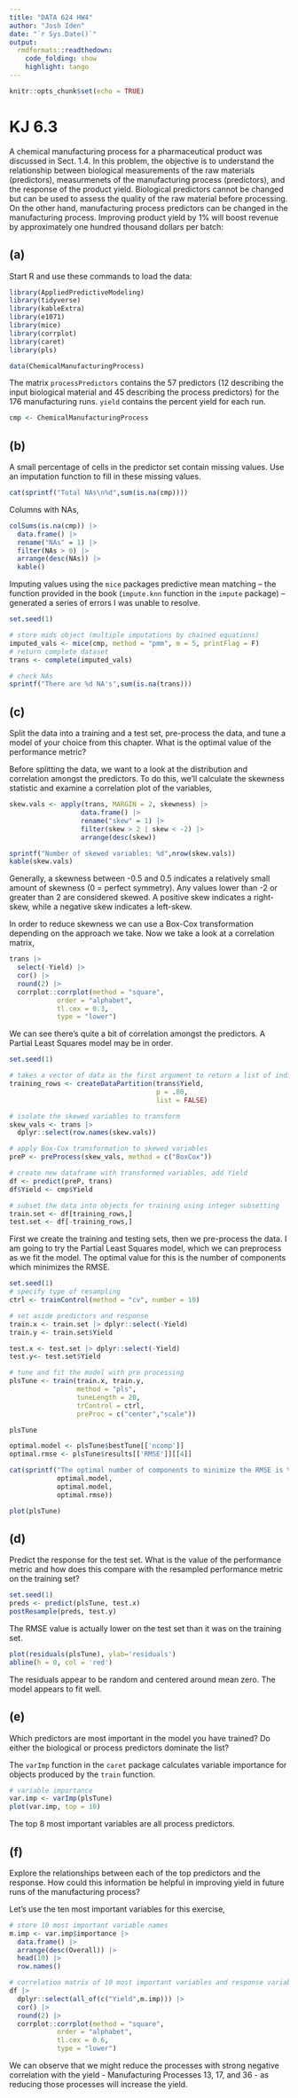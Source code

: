 ```yaml
---
title: "DATA 624 HW4"
author: "Josh Iden"
date: "`r Sys.Date()`"
output: 
  rmdformats::readthedown:
    code_folding: show
    highlight: tango
---
```


```r
knitr::opts_chunk$set(echo = TRUE)
```

# KJ 6.3

A chemical manufacturing process for a pharmaceutical product was discussed in Sect. 1.4. In this problem, the objective is to understand the relationship between biological measurements of the raw materials (predictors), measurmenets of the manufacturing process (predictors), and the response of the product yield. Biological predictors cannot be changed but can be used to assess the quality of the raw material before processing. On the other hand, manufacturing process predictors can be changed in the manufacturing process. Improving product yield by 1% will boost revenue by approximately one hundred thousand dollars per batch:

## (a) 

Start R and use these commands to load the data:

```r
library(AppliedPredictiveModeling)
library(tidyverse)
library(kableExtra)
library(e1071)
library(mice)
library(corrplot)
library(caret)
library(pls)

data(ChemicalManufacturingProcess)
```

The matrix `processPredictors` contains the 57 predictors (12 describing the input biological material and 45 describing the process predictors) for the 176 manufacturing runs. `yield` contains the percent yield for each run.

```r
cmp <- ChemicalManufacturingProcess
```

## (b)  

A small percentage of cells in the predictor set contain missing values. Use an imputation function to fill in these missing values. 

```r
cat(sprintf("Total NAs\n%d",sum(is.na(cmp))))
```

Columns with NAs, 

```r
colSums(is.na(cmp)) |> 
  data.frame() |>
  rename("NAs" = 1) |>
  filter(NAs > 0) |>
  arrange(desc(NAs)) |>
  kable()
```

Imputing values using the `mice` packages predictive mean matching -- the function provided in the book (`impute.knn` function in the `impute` package) -- generated a series of errors I was unable to resolve.  

```r
set.seed(1)

# store mids object (multiple imputations by chained equations)
imputed_vals <- mice(cmp, method = "pmm", m = 5, printFlag = F)
# return complete dataset
trans <- complete(imputed_vals)

# check NAs
sprintf("There are %d NA's",sum(is.na(trans)))
```

## (c)  

Split the data into a training and a test set, pre-process the data, and tune a model of your choice from this chapter. What is the optimal value of the performance metric?

Before splitting the data, we want to a look at the distribution and correlation amongst the predictors. To do this, we'll calculate the skewness statistic and examine a correlation plot of the variables, 

```r
skew.vals <- apply(trans, MARGIN = 2, skewness) |>
                  data.frame() |>
                  rename("skew" = 1) |>
                  filter(skew > 2 | skew < -2) |>
                  arrange(desc(skew))

sprintf("Number of skewed variables: %d",nrow(skew.vals))
kable(skew.vals)
```


Generally, a skewness between -0.5 and 0.5 indicates a relatively small amount of skewness (0 = perfect symmetry). Any values lower than -2 or greater than 2 are considered skewed. A positive skew indicates a right-skew, while a negative skew indicates a left-skew. 


In order to reduce skewness we can use a Box-Cox transformation depending on the approach we take. Now we take a look at a correlation matrix, 

```r
trans |>
  select(-Yield) |>
  cor() |>
  round(2) |>
  corrplot::corrplot(method = "square",
            order = "alphabet",
            tl.cex = 0.3,
            type = "lower")
```

We can see there's quite a bit of correlation amongst the predictors. A Partial Least Squares model may be in order. 

```r
set.seed(1)

# takes a vector of data as the first argument to return a list of indices
training_rows <- createDataPartition(trans$Yield,
                                     p = .80,
                                     list = FALSE)

# isolate the skewed variables to transform
skew_vals <- trans |>
  dplyr::select(row.names(skew.vals))

# apply Box-Cox transformation to skewed variables
preP <- preProcess(skew_vals, method = c("BoxCox"))

# create new dataframe with transformed variables, add Yield
df <- predict(preP, trans)
df$Yield <- cmp$Yield

# subset the data into objects for training using integer subsetting
train.set <- df[training_rows,]
test.set <- df[-training_rows,]
```

First we create the training and testing sets, then we pre-process the data. I am going to try the Partial Least Squares model, which we can preprocess as we fit the model. The optimal value for this is the number of components which minimizes the RMSE.

```r
set.seed(1)
# specify type of resampling 
ctrl <- trainControl(method = "cv", number = 10)

# set aside predictors and response 
train.x <- train.set |> dplyr::select(-Yield)
train.y <- train.set$Yield

test.x <- test.set |> dplyr::select(-Yield)
test.y<- test.set$Yield

# tune and fit the model with pre processing 
plsTune <- train(train.x, train.y,
                 method = "pls",
                 tuneLength = 20,
                 trControl = ctrl,
                 preProc = c("center","scale"))

plsTune
```

```r
optimal.model <- plsTune$bestTune[['ncomp']]
optimal.rmse <- plsTune$results[['RMSE']][[4]]

cat(sprintf("The optimal number of components to minimize the RMSE is %i\nThe RMSE using %i components is %f.",
            optimal.model,
            optimal.model,
            optimal.rmse))
```

```r
plot(plsTune)
```


## (d)   

Predict the response for the test set. What is the value of the performance metric and how does this compare with the resampled performance metric on the training set?  

```r
set.seed(1)
preds <- predict(plsTune, test.x)
postResample(preds, test.y)
```

The RMSE value is actually lower on the test set than it was on the training set. 

```r
plot(residuals(plsTune), ylab='residuals')
abline(h = 0, col = 'red')
```

The residuals appear to be random and centered around mean zero. The model appears to fit well.  


## (e)   

Which predictors are most important in the model you have trained? Do either the biological or process predictors dominate the list?  

The `varImp` function in the `caret` package calculates variable importance for objects produced by the `train` function. 

```r
# variable importance
var.imp <- varImp(plsTune)
plot(var.imp, top = 10)
```

The top 8 most important variables are all process predictors. 

## (f)   

Explore the relationships between each of the top predictors and the response. How could this information be helpful in improving yield in future runs of the manufacturing process? 

Let's use the ten most important variables for this exercise, 

```r
# store 10 most important variable names
m.imp <- var.imp$importance |>
  data.frame() |>
  arrange(desc(Overall)) |>
  head(10) |>
  row.names()

# correlation matrix of 10 most important variables and response variable
df |>
  dplyr::select(all_of(c("Yield",m.imp))) |>
  cor() |>
  round(2) |>
  corrplot::corrplot(method = "square",
            order = "alphabet",
            tl.cex = 0.6,
            type = "lower")
```

We can observe that we might reduce the processes with strong negative correlation with the yield - Manufacturing Processes 13, 17, and 36 - as reducing those processes will increase the yield. 
